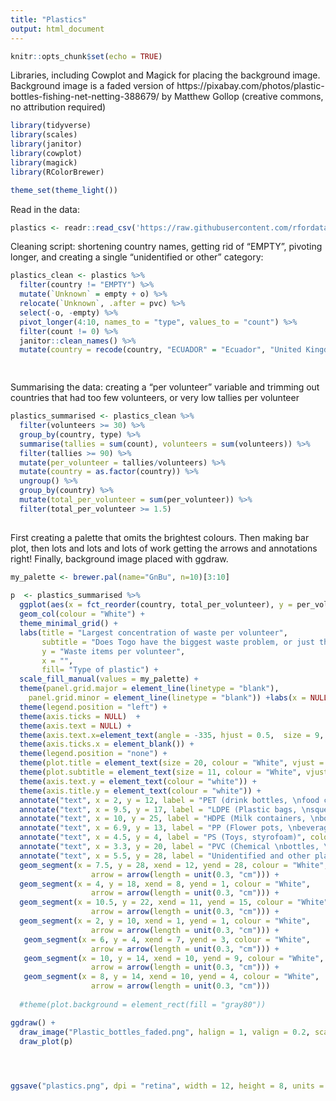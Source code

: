 ```yaml
---
title: "Plastics"
output: html_document
---
```


```r
knitr::opts_chunk$set(echo = TRUE)
```

Libraries, including Cowplot and Magick for placing the background image.
Background image is a faded version of https://pixabay.com/photos/plastic-bottles-fishing-net-netting-388679/ by Matthew Gollop (creative commons, no attribution required)

```r
library(tidyverse)
library(scales)
library(janitor)
library(cowplot)
library(magick)
library(RColorBrewer)

theme_set(theme_light())
```

Read in the data:

```r
plastics <- readr::read_csv('https://raw.githubusercontent.com/rfordatascience/tidytuesday/master/data/2021/2021-01-26/plastics.csv')

```
Cleaning script: shortening country names, getting rid of "EMPTY", pivoting longer, and creating a single "unidentified or other" category:

```r
plastics_clean <- plastics %>% 
  filter(country != "EMPTY") %>% 
  mutate(`Unknown` = empty + o) %>% 
  relocate(`Unknown`, .after = pvc) %>% 
  select(-o, -empty) %>% 
  pivot_longer(4:10, names_to = "type", values_to = "count") %>% 
  filter(count != 0) %>% 
  janitor::clean_names() %>% 
  mutate(country = recode(country, "ECUADOR" = "Ecuador", "United Kingdom of Great Britain & Northern Ireland" = "UK", "Taiwan_ Republic of China (ROC)" = "Taiwan", "NIGERIA" = "Nigeria", "South Africa" = "`S Africa`", "Burkina Faso" = "`B Faso`"))

  
```


Summarising the data: creating a "per volunteer" variable and trimming out countries that had too few volunteers, or very low tallies per volunteer

```r


plastics_summarised <- plastics_clean %>% 
  filter(volunteers >= 30) %>% 
  group_by(country, type) %>% 
  summarise(tallies = sum(count), volunteers = sum(volunteers)) %>% 
  filter(tallies >= 90) %>% 
  mutate(per_volunteer = tallies/volunteers) %>% 
  mutate(country = as.factor(country)) %>% 
  ungroup() %>% 
  group_by(country) %>% 
  mutate(total_per_volunteer = sum(per_volunteer)) %>% 
  filter(total_per_volunteer >= 1.5)
  

```

First creating a palette that omits the brightest colours.
Then making bar plot, then lots and lots and lots of work getting the arrows and annotations right! Finally, background image placed with ggdraw.

```r
my_palette <- brewer.pal(name="GnBu", n=10)[3:10]
 
p  <- plastics_summarised %>% 
  ggplot(aes(x = fct_reorder(country, total_per_volunteer), y = per_volunteer, fill = type)) +
  geom_col(colour = "White") +
  theme_minimal_grid() +
  labs(title = "Largest concentration of waste per volunteer",
       subtitle = "Does Togo have the biggest waste problem, or just the busiest volunteers?",
       y = "Waste items per volunteer",
       x = "",
       fill= "Type of plastic") +
  scale_fill_manual(values = my_palette) +
  theme(panel.grid.major = element_line(linetype = "blank"), 
    panel.grid.minor = element_line(linetype = "blank")) +labs(x = NULL) +
  theme(legend.position = "left") +
  theme(axis.ticks = NULL)  +
  theme(axis.text = NULL) +
  theme(axis.text.x=element_text(angle = -335, hjust = 0.5,  size = 9, colour = "white")) +
  theme(axis.ticks.x = element_blank()) +
  theme(legend.position = "none") +
  theme(plot.title = element_text(size = 20, colour = "White", vjust = -5)) +
  theme(plot.subtitle = element_text(size = 11, colour = "White", vjust = -8.5)) +
  theme(axis.text.y = element_text(colour = "white")) +
  theme(axis.title.y = element_text(colour = "white")) +
  annotate("text", x = 2, y = 12, label = "PET (drink bottles, \nfood containers)", colour = "White") +
  annotate("text", x = 9.5, y = 17, label = "LDPE (Plastic bags, \nsqueeze bottles", colour = "White")+
  annotate("text", x = 10, y = 25, label = "HDPE (Milk containers, \nbottle tops)", colour = "White") +
  annotate("text", x = 6.9, y = 13, label = "PP (Flower pots, \nbeverage cups", colour = "White") +
  annotate("text", x = 4.5, y = 4, label = "PS (Toys, styrofoam)", colour = "White") +
  annotate("text", x = 3.3, y = 20, label = "PVC (Chemical \nbottles, \nplumbing)", colour = "White") +
  annotate("text", x = 5.5, y = 28, label = "Unidentified and other plastics", color = "white") +
  geom_segment(x = 7.5, y = 28, xend = 12, yend = 28, colour = "White", 
                  arrow = arrow(length = unit(0.3, "cm"))) +
  geom_segment(x = 4, y = 18, xend = 8, yend = 1, colour = "White",
                  arrow = arrow(length = unit(0.3, "cm"))) +
  geom_segment(x = 10.5, y = 22, xend = 11, yend = 15, colour = "White",
                  arrow = arrow(length = unit(0.3, "cm"))) +
  geom_segment(x = 2, y = 10, xend = 1, yend = 1, colour = "White",
                  arrow = arrow(length = unit(0.3, "cm"))) +
   geom_segment(x = 6, y = 4, xend = 7, yend = 3, colour = "White",
                  arrow = arrow(length = unit(0.3, "cm"))) +
   geom_segment(x = 10, y = 14, xend = 10, yend = 9, colour = "White",
                  arrow = arrow(length = unit(0.3, "cm"))) +
   geom_segment(x = 8, y = 14, xend = 10, yend = 4, colour = "White",
                  arrow = arrow(length = unit(0.3, "cm")))
  
  #theme(plot.background = element_rect(fill = "gray80"))

ggdraw() +
  draw_image("Plastic_bottles_faded.png", halign = 1, valign = 0.2, scale = 2)  +
  draw_plot(p)


 
```

```r
ggsave("plastics.png", dpi = "retina", width = 12, height = 8, units = "in")
```

